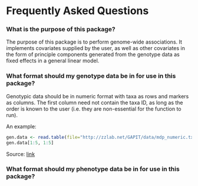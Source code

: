 # Frequently Asked Questions

### What is the purpose of this package?
The purpose of this package is to perform genome-wide associations. It implements covariates supplied by the user, as well as other covariates in the form of principle components generated from the genotype data as fixed effects in a general linear model.  

### What format should my genotype data be in for use in this package?
Genotypic data should be in numeric format with taxa as rows and markers as columns. The first column need not contain the taxa ID, as long as the order is known to the user (i.e. they are non-essential for the function to run).  
  
  
    
An example:  
```r
gen.data <- read.table(file="http://zzlab.net/GAPIT/data/mdp_numeric.txt",head=T)
gen.data[1:5, 1:5]
```
Source: [link](http://zzlab.net/GAPIT/data/mdp_numeric.txt)  
  
  
  
### What format should my phenotype data be in for use in this package?
